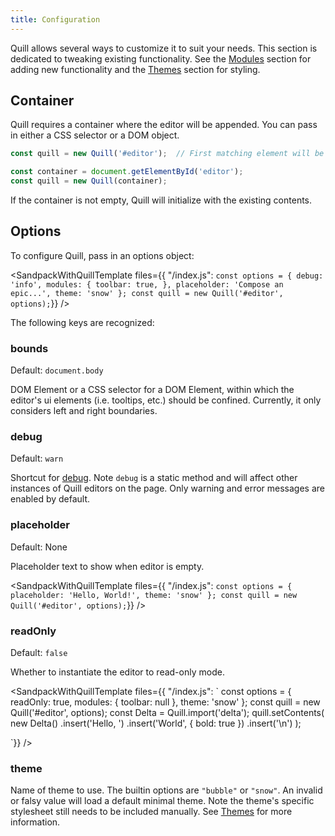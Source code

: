 ```yaml
---
title: Configuration
---
```


Quill allows several ways to customize it to suit your needs. This section is dedicated to tweaking existing functionality. See the [Modules](/docs/modules/) section for adding new functionality and the [Themes](/docs/themes/) section for styling.


## Container

Quill requires a container where the editor will be appended. You can pass in either a CSS selector or a DOM object.

```javascript
const quill = new Quill('#editor');  // First matching element will be used
```

```javascript
const container = document.getElementById('editor');
const quill = new Quill(container);
```

If the container is not empty, Quill will initialize with the existing contents.

## Options

To configure Quill, pass in an options object:

<SandpackWithQuillTemplate
  files={{
    "/index.js": `
const options = {
  debug: 'info',
  modules: {
    toolbar: true,
  },
  placeholder: 'Compose an epic...',
  theme: 'snow'
};
const quill = new Quill('#editor', options);
`}}
/>

The following keys are recognized:

### bounds

Default: `document.body`

DOM Element or a CSS selector for a DOM Element, within which the editor's ui elements (i.e. tooltips, etc.) should be confined. Currently, it only considers left and right boundaries.


### debug

Default: `warn`

Shortcut for [debug](/docs/api/#debug). Note `debug` is a static method and will affect other instances of Quill editors on the page. Only warning and error messages are enabled by default.

### placeholder

Default: None

Placeholder text to show when editor is empty.

<SandpackWithQuillTemplate
  files={{
    "/index.js": `
const options = {
  placeholder: 'Hello, World!',
  theme: 'snow'
};
const quill = new Quill('#editor', options);
`}}
/>


### readOnly

Default: `false`

Whether to instantiate the editor to read-only mode.

<SandpackWithQuillTemplate
  files={{
    "/index.js": `
const options = {
  readOnly: true,
  modules: {
    toolbar: null
  },
  theme: 'snow'
};
const quill = new Quill('#editor', options);
const Delta = Quill.import('delta');
quill.setContents(
  new Delta()
    .insert('Hello, ')
    .insert('World', { bold: true })
    .insert('\\n')
);

`}}
/>


### theme

Name of theme to use. The builtin options are `"bubble"` or `"snow"`. An invalid or falsy value will load a default minimal theme. Note the theme's specific stylesheet still needs to be included manually. See [Themes](/docs/themes/) for more information.
